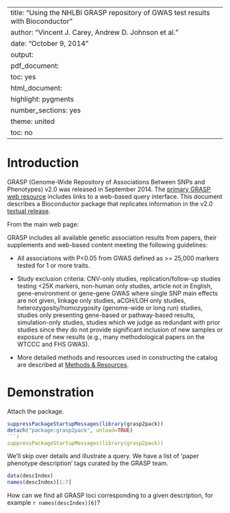 
---
title: "Using the NHLBI GRASP repository of GWAS test results with Bioconductor"
author: "Vincent J. Carey, Andrew D. Johnson et al."
date: "October 9, 2014"
output:
  pdf_document:
    toc: yes
  html_document:
    highlight: pygments
    number_sections: yes
    theme: united
    toc: no
---
<!--
%\VignetteEngine{knitr::rmarkdown}
%\VignetteIndexEntry{grasp2pack: interface to a high density GWAS catalogue}
-->

# Introduction

GRASP (Genome-Wide Repository of Associations Between SNPs and Phenotypes) v2.0
was released in September 2014.  The [primary GRASP web resource](http://apps.nhlbi.nih.gov/Grasp/Overview.aspx) includes links to
a web-based query interface.  This document describes a Bioconductor package
that replicates information in the v2.0 [textual release](https://s3.amazonaws.com/NHLBI_Public/GRASP/GraspFullDataset2.zip). 

From the main web page: 

GRASP includes all available genetic association results from papers, their supplements and web-based content meeting the following guidelines:

* All associations with P<0.05 from GWAS defined as >= 25,000 markers tested for 1 or more traits.

* Study exclusion criteria: CNV-only studies, replication/follow-up studies testing <25K markers, non-human only studies, article not in English, gene-environment or gene-gene GWAS where single SNP main effects are not given, linkage only studies, aCGH/LOH only studies, heterozygosity/homozygosity (genome-wide or long run) studies, studies only presenting gene-based or pathway-based results, simulation-only studies, studies which we judge as redundant with prior studies since they do not provide significant inclusion of new samples or exposure of new results (e.g., many methodological papers on the WTCCC and FHS GWAS).

* More detailed methods and resources used in constructing the catalog are described at [Methods & Resources](http://apps.nhlbi.nih.gov/Grasp/Resources.aspx).

# Demonstration

Attach the package.

```r
suppressPackageStartupMessages(library(grasp2pack))
detach("package:grasp2pack", unload=TRUE)
```r
suppressPackageStartupMessages(library(grasp2pack))
```

We'll skip over details and illustrate a query.  We have a list of
'paper phenotype description' tags curated by the GRASP team.
```r
data(descIndex)
names(descIndex)[1:7]
```
How can we find all GRASP loci corresponding to a given description,
for example `r names(descIndex)[6]`?
